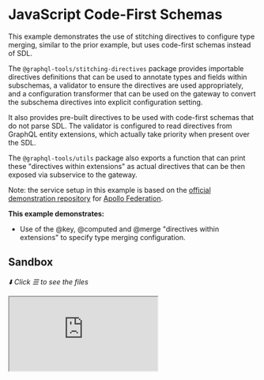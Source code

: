 # JavaScript Code-First Schemas

This example demonstrates the use of stitching directives to configure type merging, similar to the
prior example, but uses code-first schemas instead of SDL.

The `@graphql-tools/stitching-directives` package provides importable directives definitions that
can be used to annotate types and fields within subschemas, a validator to ensure the directives are
used appropriately, and a configuration transformer that can be used on the gateway to convert the
subschema directives into explicit configuration setting.

It also provides pre-built directives to be used with code-first schemas that do not parse SDL. The
validator is configured to read directives from GraphQL entity extensions, which actually take
priority when present over the SDL.

The `@graphql-tools/utils` package also exports a function that can print these "directives within
extensions" as actual directives that can be then exposed via subservice to the gateway.

Note: the service setup in this example is based on the
[official demonstration repository](https://github.com/apollographql/federation-demo) for
[Apollo Federation](https://www.apollographql.com/docs/federation/).

**This example demonstrates:**

- Use of the @key, @computed and @merge "directives within extensions" to specify type merging
  configuration.

## Sandbox

_⬇️ Click ☰ to see the files_

<iframe
  src="https://codesandbox.io/embed/github/ardatan/schema-stitching/tree/master/examples/subservice-languages/javascript?codemirror=1&fontsize=14&initialpath=/graphql&theme=dark"
  className="mt-6 w-full h-[500px] rounded-md"
  title="subservice-languages/javascript"
  allow="geolocation; microphone; camera; midi; vr; accelerometer; gyroscope; payment; ambient-light-sensor; encrypted-media; usb"
  sandbox="allow-forms allow-modals allow-popups allow-presentation allow-same-origin allow-scripts"
/>

> You can also see the project on GitHub
> [here](https://github.com/ardatan/schema-stitching/tree/master/examples/subservice-languages/javascript).

The following services are available for interactive queries:

- **Stitched gateway:** listening on 4000/graphql
- _Accounts subservice_: listening on 4001/graphql
- _Inventory subservice_: listening on 4002/graphql
- _Products subservice_: listening on 4003/graphql
- _Reviews subservice_: listening on 4004/graphql

## Summary

First, try a query that includes data from all services:

```graphql
query {
  products(upcs: [1, 2]) {
    name
    price
    weight
    inStock
    shippingEstimate
    reviews {
      id
      body
      author {
        name
        username
        totalReviews
      }
      product {
        name
        price
      }
    }
  }
}
```

Neat, it works! All those merges were configured through schema annotations within schemas!

### Accounts subservice

The Accounts subservice showcases how schemas created with vanilla `graphql-js` can also utilize
stitching directives to achieve the benefits of colocating types and their merge configuration,
including support for hot-reloading:

- _Directive usages_: implemented as "directives within extensions," i.e. following the
  Gatsby/graphql-compose convention of embedding third party directives under the `directives` key
  of each GraphQL entity's `extensions` property.
- _Directive declarations_: directly added to the schema by using the compiled directives exported
  by the `@graphql-tools/stitching-directives` package.

### Inventory subservice

The Inventory subservice demonstrates using stitching directives with a schema created using the
`nexus` library:

- _Directive usages_: implemented as "directives within extensions," i.e. following the
  Gatsby/graphql-compose convention of embedding third party directives under the `directives` key
  of each GraphQL entity's `extensions` property.
- _Directive declarations_: `nexus` does not yet support passing in built `graph-js`
  `GraphQLDirective` objects, but you can easily create a new schema from the `nexus` schema
  programatically (using
  `new GraphQLSchema({ ...originalSchema.toConfig(), directives: [...originalSchema.getDirectives(), ...allStitchingDirectives] })`.

### Products subservice

The Products subservice shows how `TypeGraphQL` can easily implement third party directives
including stitching directives.

- _Directive usages_: implemented using the @Directive decorator syntax, TypeGraphQL's method of
  supporting third party directives within its code-first schema.
- _Directive declarations_: directly added to the schema by using the compiled directives exported
  by the `@graphql-tools/stitching-directives` package.

# Reviews subservice

The Reviews subservice is available for comparison to remind us of how `makeExecutableSchema`
utilizes directives with SDL.

- _Directive usages_: implemented using directives within actual SDL.
- _Directive declarations_: directive type definitions are imported from the
  `@graphql-tools/stitching-directives` package.
